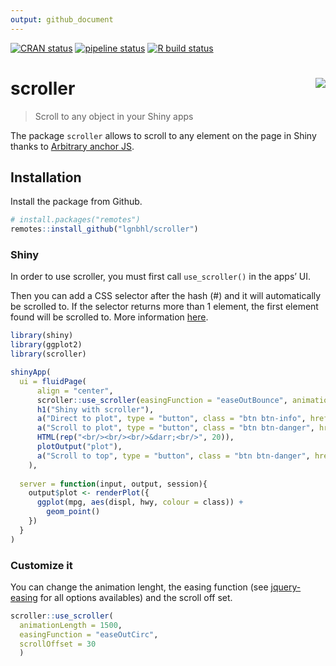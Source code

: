 ```yaml
---
output: github_document
---
```


<!-- README.md is generated from README.Rmd. Please edit that file -->

<!-- badges: start -->
[![CRAN status](https://www.r-pkg.org/badges/version/scroller)](https://CRAN.R-project.org/package=aniview)
[![pipeline status](https://gitlab.com/lgnbhl/scroller/badges/master/pipeline.svg)](https://gitlab.com/lgnbhl/scroller/pipelines)
[![R build status](https://github.com/lgnbhl/scroller/workflows/R-CMD-check/badge.svg)](https://github.com/lgnbhl/scroller/actions)
<!-- badges: end -->

# scroller <img src="man/figures/logo.png" align="right" />

> Scroll to any object in your Shiny apps

The package `scroller` allows to scroll to any element on the page in Shiny thanks to [Arbitrary anchor JS](http://arbitrary-anchor.briangonzalez.org/).

## Installation

Install the package from Github.

```r
# install.packages("remotes")
remotes::install_github("lgnbhl/scroller")
```

### Shiny

In order to use scroller, you must first call `use_scroller()` in the apps' UI. 

Then you can add a CSS selector after the hash (#) and it will automatically be scrolled to. If the selector returns more than 1 element, the first element found will be scrolled to. More information [here](https://github.com/briangonzalez/jquery.arbitrary-anchor.js#usage).

```r
library(shiny)
library(ggplot2)
library(scroller)

shinyApp(
  ui = fluidPage(
      align = "center",
      scroller::use_scroller(easingFunction = "easeOutBounce", animationLength = 2000), # add use_scroller() in the UI
      h1("Shiny with scroller"),
      a("Direct to plot", type = "button", class = "btn btn-info", href = "#plot"), #plot
      a("Scroll to plot", type = "button", class = "btn btn-danger", href = "##plot"), ##plot
      HTML(rep("<br/><br/><br/>&darr;<br/>", 20)),
      plotOutput("plot"),
      a("Scroll to top", type = "button", class = "btn btn-danger", href = "#.btn") #.btn
    ),
  
  server = function(input, output, session){
    output$plot <- renderPlot({
      ggplot(mpg, aes(displ, hwy, colour = class)) + 
        geom_point()
    })
  }
)
```

### Customize it

You can change the animation lenght, the easing function (see [jquery-easing](http://gsgd.co.uk/sandbox/jquery/easing/) for all options availables) and the scroll off set.

```r
scroller::use_scroller(
  animationLength = 1500, 
  easingFunction = "easeOutCirc",
  scrollOffset = 30
  )
```

